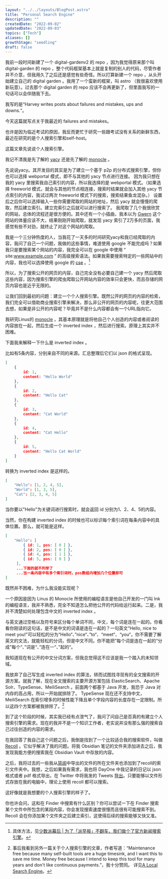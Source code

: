 ```yaml
---
layout: "../../layouts/BlogPost.astro"
title: "Personal Search Engine"
description: ""
createdDate: "2022-09-02"
updatedDate: "2022-09-03"
topics: ["Tech"]
aliases: []
growthStage: "seedling"
draft: false
---
```


我前一段时间新建了一个 digital-gardenv2 的 repo ，因为我觉得原来那个叫 digital-garden 的 repo ，整个代码框架基本上就是复制的别人的代码，尽管作者并不介意，但我用久了之后还是感觉有些奇怪。所以打算新建一个 repo ，从头开始建立自己的 digital garden 。我用了一个蛮新的框架，叫 astro （我很喜欢使用新玩意）。过去那个 digital garden 的 repo 应该不会再更新了，但里面我写的一句话可以会伴随我下去。

我写的是“Harvey writes posts about failures and mistakes, ups and downs.“。

今天这篇就写点关于我最近的 failures and mistakes。

也许是因为临近考试的原因，我反而更忙于研究一些跟考试没有关系的新鲜东西，最近在研究的是个人搜索引擎和self-host。

这篇文章先说说个人搜索引擎。

我记不清我是先了解的 [yacy](yacy.net) 还是先了解的 [monocle](https://github.com/thesephist/monocle) 。

先说说yacy。其开发目的其实是为了建立一个基于 p2p 的分布式搜索引擎，但你也可以选择 webportal 模式，即不与其他的 yacy 节点进行连接。
因为我只想在我的 yacy 里搜索我自己索引的内容，所以我选择的是 webportal 模式。（如果选择 freeworld 模式，就会与其他的节点相连接，搜索时结果就会加入其他 yacy 节点索引的内容，我试过两次 freeworld 模式下的搜索，搜索结果鱼龙混杂。）
设置后之后你可以选择输入一些你需要爬取的网站的地址，然后 yacy 就会慢慢的爬取，然后建立索引。建立完索引之后就可以进行搜索了。
我爬取了几个我很欣赏的网站，总体的流程还是很方便的。其中还有一个小插曲，我本以为 [Gwern](https://www.gwern.net) 这个网站的体量应该不大，结果刚刚开始爬取，就发现 yacy 索引了2万多的页面，我感觉有些不对劲，就终止了对这个网站的爬取。

我是一个三分钟热度的人，当我花了一天多的时间研究yacy和我已经爬取的内容，我问了自己一个问题，我做的这些事情，难道使用 google 不能完成吗？如果我只是要搜索某个网站的内容，我完全可以在 google 中使用 “ site:www.example.com ” 的高级搜索语法。如果我需要搜索特定的一些网站中的内容，我也可以选择使用 google 的 [cse](https://cse.google.com) 。[^1]

[^1]: 具体方法，见[少数派幕后 | 为了「派早报」不翻车，我们做个了官方新闻搜索引擎](https://sspai.com/prime/story/whitelisted-news-custom-search)。

所以，为了搜索公开的网页的内容，自己完全没有必要自己建一个 yacy 然后爬取这些内容，因为搜索引擎的爬虫爬取公开网站内容的效率只会更快，而且存储的网页内容也是近乎无限的。

让我们回到最初的问题：建立一个个人搜索引擎。既然公开的网页的内容的检索，我们完全可以借助商业搜索引擎来解决，那么非公开的网页的内容呢，往更大范围去想，如果是非公开的内容呢？毕竟并不是什么内容都会有一个URL指向它。

我研究Linus的 [monocle](https://github.com/thesephist/monocle) ，其基本原理就是将他自己个人创造的内容或者阅读的内容放在一起，然后生成一个 inverted index ，然后进行搜索。原理上其实并不困难。

下面我来解释一下什么是 inverted index 。

比如有5条内容，分别来自不同的来源。汇总整理后它们以 json 的格式呈现。

```json
[
	{
		id: 1,
		content: "Hello World"
	},
	{
		id: 2,
		content: "Hello Cat"
	},
	{
		id: 3,
		content: "Cat World"
	},
	{
		id: 4,
		content: "Cat Hello"
	},
	{
		id: 5,
		content: "Hello Cat World"
	}
]
```

转换为 inverted index 是这样的。

```json
[
	"Hello": [1, 2, 4, 5],
	"World": [1, 3, 5],
	"Cat": [2, 3, 4, 5]
]
```

当你要以"Hello"为关键词进行搜索时，就会返回 id 分别为1、2、4、5的内容。

当然，你在构建 inverted index 的时候也可以标识每个索引词在每条内容中的具体位置。那么，就可能是这样。

```json
[
	"Hello": [
		{ id: 1, pos: [ 0 ] }, 
		{ id: 2, pos: [ 0 ] }, 
		{ id: 4, pos: [ 1 ] },
    	{ id: 5, pos: [ 0 ] }
	 ],
	 ...下面的就不列举了
	 ...当一条内容中有多个索引词时，pos数组内增加几个位置即可
]
```

既然并不困难，为什么我没能实现呢？

一个原因是因为 Linus 的 Monocle 所使用的编程语言是他自己开发的一门叫 Ink 的编程语言，我并不熟悉，完全不知道怎么把他公开的代码给运行起来。二是，我并不清楚如何处理包含中文的 inverted index 。

与英文通过空格以及符号来区分每个单词不同，中文，每个词是连在一起的。你看看你刚读的这句话，是不是中文的词语是连在一起的？一句英文“Hello, nice to meet you!"可以轻松的分为“Hello“、”nice“、”to“、“meet“、“you“，你不需要了解英文的文法，就能轻松的分词，但是中文不同。你不能把”每个词是连在一起的“分成”每个“、”词是“、”连在一“、”起的“。

我知道现在有公开的中文分词方案，但我总觉得这不应该是我一个踏入的未知领域。

我放弃了自己写生成 inverted index 的算法，转而试图找寻现有的全文搜索的开源方案。就我了解，现在全文搜索的主要开源方案包括 ElasticSearch、Apache Solr、TypeSense、MeiliSearch 。前面两个都基于 Java 开发，我恐于 Java 对内存的高占用，所以一开始就排除了。 TypeSense 现在还不支持中文， MeiliSearch 在索引增多的时候性能下降且单个字段内容的长度存在一定限制。所以这四个方案都被我排除了。[^2]

[^2]: 事后我看到另外一篇关于个人搜索引擎的文章，作者写道：“Maintenance free because many self-built tools are a huge timesink, and I want this to save me time. Money free because I intend to keep this tool for many years and don't like continuous payments.”，我十分赞同。 详见[A Local Search Engine](https://siboehm.com/articles/21/a-local-search-engine)。

到了这个阶段的时候，其实我已经有点泄气了，我问了问自己是否真的有建立个人搜索引擎的需求。现在的我并不是一个知识工作者，老实说并没有那么强的搜索自己过往创造的内容的需求。

在我回答了我自己这个问题之后，我倒是找到了一个比较适合我的搜索软件，叫做 [Recoll](https://www.lesbonscomptes.com/recoll/) 。它似乎解决了我的问题。将我 Obsidian 笔记的文件夹添加进去之后，我发现我能方便的搜索我在 Obsidian Vault 中存放的内容。

之后，我将过去的一些我从[简阅](http://ksria.com/simpread/)中导出的文件的所在文件夹也添加到了recoll的索引文件夹中。我想，之后如果我有需求，我也将 DayOne 中我记录的日记以 json 格式或者 pdf 格式导出，在 Twitter 中将我发的 Tweets [导出](https://help.twitter.com/en/managing-your-account/how-to-download-your-twitter-archive)。只要能够以文件形式存放在我的电脑中，理论上使用 recoll 都可以搜索。

这好像就是我想要的个人搜索引擎的样子了。

你也许会问，这和在 Finder 中搜索有什么区别？你可以尝试一下在 Finder 搜索某个文件中所包含的某段内容，你会发现搜索速度很慢而且很有可能搜索不到。 Recoll 会在你添加某个文件夹之后建立索引，这使得后续的搜索能够又快又准。